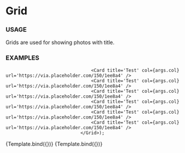 
<Meta
  title="Components/Grid"
  component={Grid}
/>

# Grid 

### USAGE

Grids are used for showing photos with title.

### EXAMPLES

                                    <Card title='Test' col={args.col} url='https://via.placeholder.com/150/1ee8a4' />
                                    <Card title='Test' col={args.col} url='https://via.placeholder.com/150/1ee8a4' />
                                    <Card title='Test' col={args.col} url='https://via.placeholder.com/150/1ee8a4' />
                                    <Card title='Test' col={args.col} url='https://via.placeholder.com/150/1ee8a4' />
                                    <Card title='Test' col={args.col} url='https://via.placeholder.com/150/1ee8a4' />
                                    <Card title='Test' col={args.col} url='https://via.placeholder.com/150/1ee8a4' />
                                </Grid>);

<Canvas>
  <Story name='Max-columns: 3' args={{ col: 3 }}>
    {Template.bind({})}
  </Story>
  <Story name='Max-columns: 4' args={{ col: 4 }}>
    {Template.bind({})}
  </Story>
</Canvas>